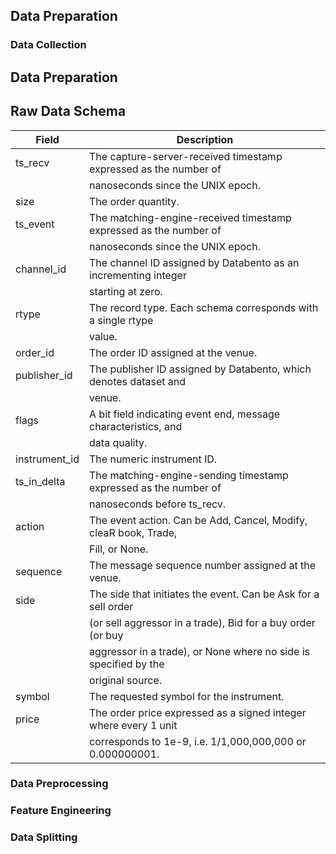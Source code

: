 ## Data Preparation


### Data Collection

## Data Preparation

## Raw Data Schema

| Field         | Description                                                       |
|---------------|-------------------------------------------------------------------|
| ts_recv       | The capture-server-received timestamp expressed as the number of  |
|               | nanoseconds since the UNIX epoch.                                 |
| size          | The order quantity.                                               |
| ts_event      | The matching-engine-received timestamp expressed as the number of |
|               | nanoseconds since the UNIX epoch.                                 |
| channel_id    | The channel ID assigned by Databento as an incrementing integer   |
|               | starting at zero.                                                 |
| rtype         | The record type. Each schema corresponds with a single rtype      |
|               | value.                                                            |
| order_id      | The order ID assigned at the venue.                               |
| publisher_id  | The publisher ID assigned by Databento, which denotes dataset and |
|               | venue.                                                            |
| flags         | A bit field indicating event end, message characteristics, and    |
|               | data quality.                                                     |
| instrument_id | The numeric instrument ID.                                        |
| ts_in_delta   | The matching-engine-sending timestamp expressed as the number of  |
|               | nanoseconds before ts_recv.                                       |
| action        | The event action. Can be Add, Cancel, Modify, cleaR book, Trade,  |
|               | Fill, or None.                                                    |
| sequence      | The message sequence number assigned at the venue.                |
| side          | The side that initiates the event. Can be Ask for a sell order    |
|               | (or sell aggressor in a trade), Bid for a buy order (or buy       |
|               | aggressor in a trade), or None where no side is specified by the  |
|               | original source.                                                  |
| symbol        | The requested symbol for the instrument.                          |
| price         | The order price expressed as a signed integer where every 1 unit  |
|               | corresponds to 1e-9, i.e. 1/1,000,000,000 or 0.000000001.         |



### Data Preprocessing


### Feature Engineering


### Data Splitting
